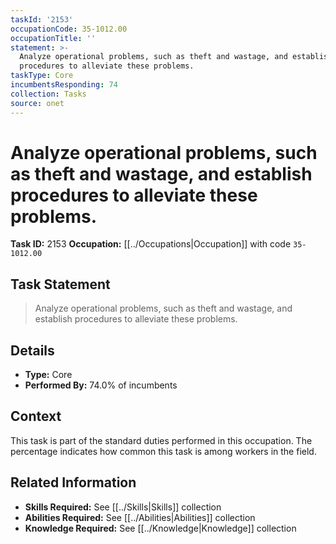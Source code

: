 ```yaml
---
taskId: '2153'
occupationCode: 35-1012.00
occupationTitle: ''
statement: >-
  Analyze operational problems, such as theft and wastage, and establish
  procedures to alleviate these problems.
taskType: Core
incumbentsResponding: 74
collection: Tasks
source: onet
---
```

# Analyze operational problems, such as theft and wastage, and establish procedures to alleviate these problems.

**Task ID:** 2153
**Occupation:** [[../Occupations|Occupation]] with code `35-1012.00`

## Task Statement

> Analyze operational problems, such as theft and wastage, and establish procedures to alleviate these problems.

## Details

- **Type:** Core
- **Performed By:** 74.0% of incumbents

## Context

This task is part of the standard duties performed in this occupation. The percentage indicates how common this task is among workers in the field.

## Related Information

- **Skills Required:** See [[../Skills|Skills]] collection
- **Abilities Required:** See [[../Abilities|Abilities]] collection
- **Knowledge Required:** See [[../Knowledge|Knowledge]] collection
